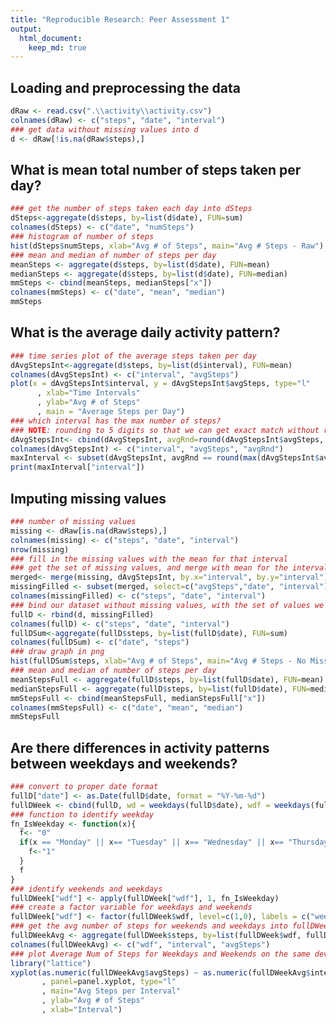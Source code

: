 ```yaml
---
title: "Reproducible Research: Peer Assessment 1"
output: 
  html_document:
    keep_md: true
---
```



## Loading and preprocessing the data
```r
dRaw <- read.csv(".\\activity\\activity.csv")  
colnames(dRaw) <- c("steps", "date", "interval")  
### get data without missing values into d
d <- dRaw[!is.na(dRaw$steps),]  
```

## What is mean total number of steps taken per day?
```r
### get the number of steps taken each day into dSteps
dSteps<-aggregate(d$steps, by=list(d$date), FUN=sum)  
colnames(dSteps) <- c("date", "numSteps")  
### histogram of number of steps
hist(dSteps$numSteps, xlab="Avg # of Steps", main="Avg # Steps - Raw")  
### mean and median of number of steps per day  
meanSteps <- aggregate(d$steps, by=list(d$date), FUN=mean)      
medianSteps <- aggregate(d$steps, by=list(d$date), FUN=median)  
mmSteps <- cbind(meanSteps, medianSteps["x"])  
colnames(mmSteps) <- c("date", "mean", "median")  
mmSteps  
```

## What is the average daily activity pattern?
```r
### time series plot of the average steps taken per day
dAvgStepsInt<-aggregate(d$steps, by=list(d$interval), FUN=mean)  
colnames(dAvgStepsInt) <- c("interval", "avgSteps")  
plot(x = dAvgStepsInt$interval, y = dAvgStepsInt$avgSteps, type="l"  
      , xlab="Time Intervals"  
      , ylab="Avg # of Steps"  
      , main = "Average Steps per Day")  
### which interval has the max number of steps?
### NOTE: rounding to 5 digits so that we can get exact match without rounding errors
dAvgStepsInt<- cbind(dAvgStepsInt, avgRnd=round(dAvgStepsInt$avgSteps, digits =5))  
colnames(dAvgStepsInt) <- c("interval", "avgSteps", "avgRnd")  
maxInterval <- subset(dAvgStepsInt, avgRnd == round(max(dAvgStepsInt$avgSteps), digits=5))  
print(maxInterval["interval"])  
```

## Imputing missing values
```r
### number of missing values
missing <- dRaw[is.na(dRaw$steps),]  
colnames(missing) <- c("steps", "date", "interval")  
nrow(missing)  
### fill in the missing values with the mean for that interval
### get the set of missing values, and merge with mean for the interval
merged<- merge(missing, dAvgStepsInt, by.x="interval", by.y="interval")  
missingFilled <- subset(merged, select=c("avgSteps","date", "interval"))  
colnames(missingFilled) <- c("steps", "date", "interval")  
### bind our dataset without missing values, with the set of values we filled in that were missing
fullD <- rbind(d, missingFilled)  
colnames(fullD) <- c("steps", "date", "interval")  
fullDSum<-aggregate(fullD$steps, by=list(fullD$date), FUN=sum)  
colnames(fullDSum) <- c("date", "steps")  
### draw graph in png
hist(fullDSum$steps, xlab="Avg # of Steps", main="Avg # Steps - No Missing")  
### mean and median of number of steps per day
meanStepsFull <- aggregate(fullD$steps, by=list(fullD$date), FUN=mean)      
medianStepsFull <- aggregate(fullD$steps, by=list(fullD$date), FUN=median)  
mmStepsFull <- cbind(meanStepsFull, medianStepsFull["x"]) 
colnames(mmStepsFull) <- c("date", "mean", "median")  
mmStepsFull  
```

## Are there differences in activity patterns between weekdays and weekends?
```r
### convert to proper date format
fullD["date"] <- as.Date(fullD$date, format = "%Y-%m-%d")  
fullDWeek <- cbind(fullD, wd = weekdays(fullD$date), wdf = weekdays(fullD$date))  
### function to identify weekday
fn_IsWeekday <- function(x){  
  f<- "0"  
  if(x == "Monday" || x== "Tuesday" || x== "Wednesday" || x== "Thursday" || x== "Friday"){  
    f<-"1"  
  }  
  f  
}  
### identify weekends and weekdays
fullDWeek["wdf"] <- apply(fullDWeek["wdf"], 1, fn_IsWeekday)  
### create a factor variable for weekdays and weekends
fullDWeek["wdf"] <- factor(fullDWeek$wdf, level=c(1,0), labels = c("weekday", "weekend"))  
### get the avg number of steps for weekends and weekdays into fullDWeekAvg
fullDWeekAvg <- aggregate(fullDWeek$steps, by=list(fullDWeek$wdf, fullDWeek$interval), mean)  
colnames(fullDWeekAvg) <- c("wdf", "interval", "avgSteps")  
### plot Average Num of Steps for Weekdays and Weekends on the same device
library("lattice")  
xyplot(as.numeric(fullDWeekAvg$avgSteps) ~ as.numeric(fullDWeekAvg$interval) | fullDWeekAvg$wdf  
       , panel=panel.xyplot, type="l"  
       , main="Avg Steps per Interval"  
       , ylab="Avg # of Steps"  
       , xlab="Interval")  
```

